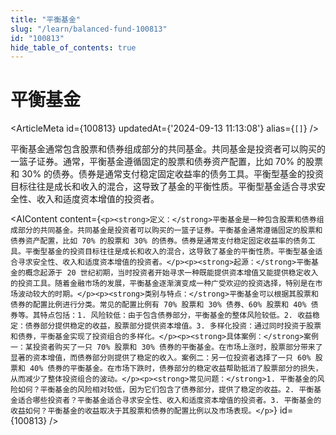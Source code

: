 ```yaml
---
title: "平衡基金"
slug: "/learn/balanced-fund-100813"
id: "100813"
hide_table_of_contents: true
---
```



# 平衡基金

<ArticleMeta id={100813} updatedAt={'2024-09-13 11:13:08'} alias={`[]`} />
<div className='border-solid border-b border-t-0 my-4 border-[var(--ifm-color-gray-300)]' />

平衡基金通常包含股票和债券组成部分的共同基金。共同基金是投资者可以购买的一篮子证券。通常，平衡基金遵循固定的股票和债券资产配置，比如 70% 的股票和 30% 的债券。债券是通常支付稳定固定收益率的债务工具。平衡型基金的投资目标往往是成长和收入的混合，这导致了基金的平衡性质。平衡型基金适合寻求安全性、收入和适度资本增值的投资者。

<AIContent content={`<p><strong>定义：</strong>平衡基金是一种包含股票和债券组成部分的共同基金。共同基金是投资者可以购买的一篮子证券。平衡基金通常遵循固定的股票和债券资产配置，比如 70% 的股票和 30% 的债券。债券是通常支付稳定固定收益率的债务工具。平衡型基金的投资目标往往是成长和收入的混合，这导致了基金的平衡性质。平衡型基金适合寻求安全性、收入和适度资本增值的投资者。</p><p><strong>起源：</strong>平衡基金的概念起源于 20 世纪初期，当时投资者开始寻求一种既能提供资本增值又能提供稳定收入的投资工具。随着金融市场的发展，平衡基金逐渐演变成一种广受欢迎的投资选择，特别是在市场波动较大的时期。</p><p><strong>类别与特点：</strong>平衡基金可以根据其股票和债券的配置比例进行分类。常见的配置比例有 70% 股票和 30% 债券、60% 股票和 40% 债券等。其特点包括：1. 风险较低：由于包含债券部分，平衡基金的整体风险较低。2. 收益稳定：债券部分提供稳定的收益，股票部分提供资本增值。3. 多样化投资：通过同时投资于股票和债券，平衡基金实现了投资组合的多样化。</p><p><strong>具体案例：</strong>案例一：某投资者购买了一只 70% 股票和 30% 债券的平衡基金。在市场上涨时，股票部分带来了显著的资本增值，而债券部分则提供了稳定的收入。案例二：另一位投资者选择了一只 60% 股票和 40% 债券的平衡基金。在市场下跌时，债券部分的稳定收益帮助抵消了股票部分的损失，从而减少了整体投资组合的波动。</p><p><strong>常见问题：</strong>1. 平衡基金的风险如何？平衡基金的风险相对较低，因为它们包含了债券部分，提供了稳定的收益。2. 平衡基金适合哪些投资者？平衡基金适合寻求安全性、收入和适度资本增值的投资者。3. 平衡基金的收益如何？平衡基金的收益取决于其股票和债券的配置比例以及市场表现。</p>`} id={100813} />
